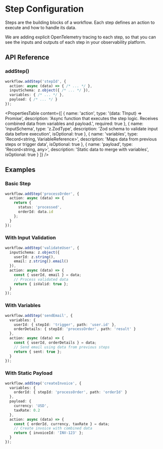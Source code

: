 # Step Configuration

Steps are the building blocks of a workflow. Each step defines an action to execute and how to handle its data. 

We are adding explicit OpenTelemetry tracing to each step, so that you can see the inputs and outputs of each step in your observability platform.

## API Reference

### addStep()

```ts showLineNumbers
workflow.addStep('stepId', {
  action: async (data) => { /* ... */ },
  inputSchema: z.object({ /* ... */ }),
  variables: { /* ... */ },
  payload: { /* ... */ }
});
```

<PropertiesTable
  content={[
    {
      name: 'action',
      type: '(data: TInput) => Promise<TOutput>',
      description: 'Async function that executes the step logic. Receives combined data from variables and payload.',
      required: true
    },
    {
      name: 'inputSchema',
      type: 'z.ZodType',
      description: 'Zod schema to validate input data before execution',
      isOptional: true
    },
    {
      name: 'variables',
      type: 'Record<string, VariableReference>',
      description: 'Maps data from previous steps or trigger data',
      isOptional: true
    },
    {
      name: 'payload',
      type: 'Record<string, any>',
      description: 'Static data to merge with variables',
      isOptional: true
    }
  ]}
/>

## Examples

### Basic Step
```ts showLineNumbers
workflow.addStep('processOrder', {
  action: async (data) => {
    return {
      status: 'processed',
      orderId: data.id
    };
  }
});
```

### With Input Validation
```ts showLineNumbers
workflow.addStep('validateUser', {
  inputSchema: z.object({
    userId: z.string(),
    email: z.string().email()
  }),
  action: async (data) => {
    const { userId, email } = data;
    // Process validated data
    return { isValid: true };
  }
});
```

### With Variables
```ts showLineNumbers
workflow.addStep('sendEmail', {
  variables: {
    userId: { stepId: 'trigger', path: 'user.id' },
    orderDetails: { stepId: 'processOrder', path: 'result' }
  },
  action: async (data) => {
    const { userId, orderDetails } = data;
    // Send email using data from previous steps
    return { sent: true };
  }
});
```

### With Static Payload
```ts showLineNumbers
workflow.addStep('createInvoice', {
  variables: {
    orderId: { stepId: 'processOrder', path: 'orderId' }
  },
  payload: {
    currency: 'USD',
    taxRate: 0.2
  },
  action: async (data) => {
    const { orderId, currency, taxRate } = data;
    // Create invoice with combined data
    return { invoiceId: 'INV-123' };
  }
});
```
